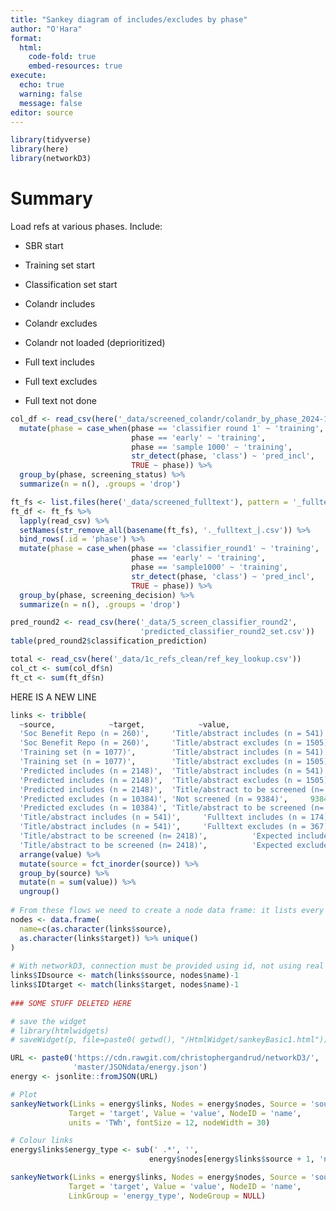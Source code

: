 ```yaml
---
title: "Sankey diagram of includes/excludes by phase"
author: "O'Hara"
format: 
  html:
    code-fold: true
    embed-resources: true
execute:
  echo: true
  warning: false
  message: false
editor: source
---
```


```r
library(tidyverse)
library(here)
library(networkD3)

```

# Summary

Load refs at various phases.  Include:

* SBR start
* Training set start
* Classification set start

* Colandr includes
* Colandr excludes
* Colandr not loaded (deprioritized)

* Full text includes
* Full text excludes
* Full text not done

```r
col_df <- read_csv(here('_data/screened_colandr/colandr_by_phase_2024-12-01.csv')) %>%
  mutate(phase = case_when(phase == 'classifier round 1' ~ 'training',
                           phase == 'early' ~ 'training',
                           phase == 'sample 1000' ~ 'training',
                           str_detect(phase, 'class') ~ 'pred_incl',
                           TRUE ~ phase)) %>%
  group_by(phase, screening_status) %>%
  summarize(n = n(), .groups = 'drop')

ft_fs <- list.files(here('_data/screened_fulltext'), pattern = '_fulltext_', full.names = TRUE) 
ft_df <- ft_fs %>%
  lapply(read_csv) %>%
  setNames(str_remove_all(basename(ft_fs), '._fulltext_|.csv')) %>%
  bind_rows(.id = 'phase') %>%
  mutate(phase = case_when(phase == 'classifier_round1' ~ 'training',
                           phase == 'early' ~ 'training',
                           phase == 'sample1000' ~ 'training',
                           str_detect(phase, 'class') ~ 'pred_incl',
                           TRUE ~ phase)) %>%
  group_by(phase, screening_decision) %>%
  summarize(n = n(), .groups = 'drop')

pred_round2 <- read_csv(here('_data/5_screen_classifier_round2',
                             'predicted_classifier_round2_set.csv'))
table(pred_round2$classification_prediction)

total <- read_csv(here('_data/1c_refs_clean/ref_key_lookup.csv'))
col_ct <- sum(col_df$n)
ft_ct <- sum(ft_df$n)
```

HERE IS A NEW LINE

```r
links <- tribble(
  ~source,            ~target,            ~value,
  'Soc Benefit Repo (n = 260)',     'Title/abstract includes (n = 541)',   131,
  'Soc Benefit Repo (n = 260)',     'Title/abstract excludes (n = 1505)',  129,
  'Training set (n = 1077)',        'Title/abstract includes (n = 541)',   147,
  'Training set (n = 1077)',        'Title/abstract excludes (n = 1505)',  930,
  'Predicted includes (n = 2148)',  'Title/abstract includes (n = 541)',   284,
  'Predicted includes (n = 2148)',  'Title/abstract excludes (n = 1505)',  446,
  'Predicted includes (n = 2148)',  'Title/abstract to be screened (n= 2418)',       1418,
  'Predicted excludes (n = 10384)', 'Not screened (n = 9384)',     9384,
  'Predicted excludes (n = 10384)', 'Title/abstract to be screened (n= 2418)',       1000,
  'Title/abstract includes (n = 541)',     'Fulltext includes (n = 174)',  174,
  'Title/abstract includes (n = 541)',     'Fulltext excludes (n = 367)',  367,
  'Title/abstract to be screened (n= 2418)',          'Expected includes (n = 99)',   99,
  'Title/abstract to be screened (n= 2418)',          'Expected excludes (n = 2319)', 2319) %>%
  arrange(value) %>%
  mutate(source = fct_inorder(source)) %>%
  group_by(source) %>%
  mutate(n = sum(value)) %>%
  ungroup()
 
# From these flows we need to create a node data frame: it lists every entities involved in the flow
nodes <- data.frame(
  name=c(as.character(links$source), 
  as.character(links$target)) %>% unique()
)
 
# With networkD3, connection must be provided using id, not using real name like in the links dataframe.. So we need to reformat it.
links$IDsource <- match(links$source, nodes$name)-1 
links$IDtarget <- match(links$target, nodes$name)-1
 
### SOME STUFF DELETED HERE

# save the widget
# library(htmlwidgets)
# saveWidget(p, file=paste0( getwd(), "/HtmlWidget/sankeyBasic1.html"))
```

```r
URL <- paste0('https://cdn.rawgit.com/christophergandrud/networkD3/',
              'master/JSONdata/energy.json')
energy <- jsonlite::fromJSON(URL)

# Plot
sankeyNetwork(Links = energy$links, Nodes = energy$nodes, Source = 'source',
             Target = 'target', Value = 'value', NodeID = 'name',
             units = 'TWh', fontSize = 12, nodeWidth = 30)

# Colour links
energy$links$energy_type <- sub(' .*', '',
                               energy$nodes[energy$links$source + 1, 'name'])

sankeyNetwork(Links = energy$links, Nodes = energy$nodes, Source = 'source',
             Target = 'target', Value = 'value', NodeID = 'name',
             LinkGroup = 'energy_type', NodeGroup = NULL)

```

